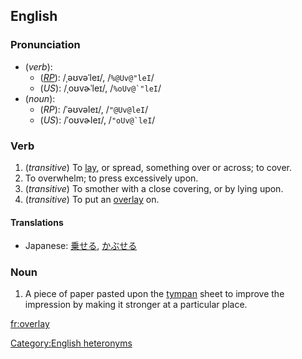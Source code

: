 ==English==
===Pronunciation===
*(''verb''):
**(''[[RP]]''): /ˌəʊvəˈleɪ/, /<tt>%@Uv@"leI</tt>/
**(''US''): /ˌoʊvɚˈleɪ/, /<tt>%oUv@`"leI</tt>/
*(''noun''):
**(''RP''): /ˈəʊvəleɪ/, /<tt>"@Uv@leI</tt>/
**(''US''): /ˈoʊvɚleɪ/, /<tt>"oUv@`leI</tt>/
[[Category:English heteronyms]]

===Verb===
{{irregverb|'''to overlay'''|'''[[overlays]]'''|'''[[overlaid]]'''|'''[[overlaid]]'''|'''[[overlaying]]'''}}

#(''transitive'') To [[lay]], or spread, something over or across; to cover.
#To overwhelm; to press excessively upon.
#(''transitive'') To smother with a close covering, or by lying upon.
#(''transitive'') {{printing}} To put an [[overlay#Noun|overlay]] on.

==== Translations ====
*Japanese: [[乗せる]], [[かぶせる]]

===Noun===
{{en-noun|overlay|overlays}}
#{{printing}} A piece of paper pasted upon the [[tympan]] sheet to improve the impression by making it stronger at a particular place.

[[fr:overlay]]
